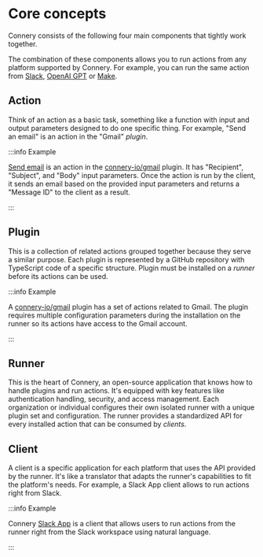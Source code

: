 # Core concepts

Connery consists of the following four main components that tightly work together.

The combination of these components allows you to run actions from any platform supported by Connery.
For example, you can run the same action from [Slack](/docs/clients/native/slack), [OpenAI GPT](/docs/clients/native/openai/gpt) or [Make](/docs/clients/native/make).

## Action

Think of an action as a basic task, something like a function with input and output parameters designed to do one specific thing.
For example, "Send an email" is an action in the "Gmail" _plugin_.

:::info Example

[Send email](https://github.com/connery-io/gmail/blob/main/src/actions/sendEmail.ts) is an action in
the [connery-io/gmail](https://github.com/connery-io/gmail) plugin. It has "Recipient", "Subject", and "Body" input parameters.
Once the action is run by the client, it sends an email based on the provided input parameters
and returns a "Message ID" to the client as a result.

:::

## Plugin

This is a collection of related actions grouped together because they serve a similar purpose.
Each plugin is represented by a GitHub repository with TypeScript code of a specific structure.
Plugin must be installed on a _runner_ before its actions can be used.

:::info Example

A [connery-io/gmail](https://github.com/connery-io/gmail) plugin has a set of actions related to Gmail.
The plugin requires multiple configuration parameters during the installation on the runner
so its actions have access to the Gmail account.

:::

## Runner

This is the heart of Connery, an open-source application that knows how to handle plugins and run actions.
It's equipped with key features like authentication handling, security, and access management.
Each organization or individual configures their own isolated runner with a unique plugin set and configuration.
The runner provides a standardized API for every installed action that can be consumed by _clients_.

## Client

A client is a specific application for each platform that uses the API provided by the runner.
It's like a translator that adapts the runner's capabilities to fit the platform's needs.
For example, a Slack App client allows to run actions right from Slack.

:::info Example

Connery [Slack App](/docs/clients/native/slack) is a client that allows users to run actions from the runner right
from the Slack workspace using natural language.

:::
